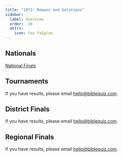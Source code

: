 ```yaml
---
title: "1972: Romans and Galatians"
sidebar:
  label: Overview
  order: -10
  attrs:
    icon: fas faIgloo
---
```


## Nationals
<a href="/tbq/seasons/1972/nationals/" class="btn btn-primary">National Finals</a>

## Tournaments
If you have results, please email [hello@biblequiz.com](mailto:hello@biblequiz.com).

## District Finals
If you have results, please email [hello@biblequiz.com](mailto:hello@biblequiz.com).

## Regional Finals
If you have results, please email [hello@biblequiz.com](mailto:hello@biblequiz.com).
